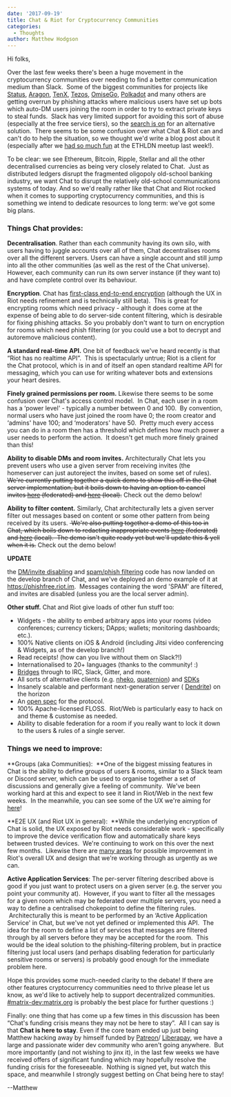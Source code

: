 ```yaml
---
date: '2017-09-19'
title: Chat & Riot for Cryptocurrency Communities
categories:
  - Thoughts
author: Matthew Hodgson
---
```


Hi folks,

Over the last few weeks there's been a huge movement in the cryptocurrency communities over needing to find a better communication medium than Slack.  Some of the biggest communities for projects like <a href="https://status.im">Status</a>, <a href="https://aragon.one">Aragon</a>, <a href="http://www.tenx.tech/">TenX</a>, <a href="https://www.tezos.com/">Tezos</a>, <a href="https://omg.omise.co/">OmiseGo</a>, <a href="http://polkadot.network">Polkadot</a> and many others are getting overrun by phishing attacks where malicious users have set up bots which auto-DM users joining the room in order to try to extract private keys to steal funds.  Slack has very limited support for avoiding this sort of abuse (especially at the free service tiers), so the <a href="https://github.com/aragon/governance/issues/7">search is on</a> for an alternative solution.  There seems to be some confusion over what Chat &amp; Riot can and can't do to help the situation, so we thought we'd write a blog post about it (especially after we <a href="http://www.trustnodes.com/2017/09/14/matrix-demo-steals-show-ethereum-london-conference-meetup">had so much fun</a> at the ETHLDN meetup last week!).

To be clear: we see Ethereum, Bitcoin, Ripple, Stellar and all the other decentralised currencies as being very closely related to Chat.  Just as distributed ledgers disrupt the fragmented oligopoly old-school banking industry, we want Chat to disrupt the relatively old-school communications systems of today. And so we'd really rather like that Chat and Riot rocked when it comes to supporting cryptocurrency communities, and this is something we intend to dedicate resources to long term: we've got some big plans.

### Things Chat provides:

**Decentralisation**. Rather than each community having its own silo, with users having to juggle accounts over all of them, Chat decentralises rooms over all the different servers. Users can have a single account and still jump into all the other communities (as well as the rest of the Chat universe). However, each community can run its own server instance (if they want to) and have complete control over its behaviour.

**Encryption**. Chat has <a href="/blog/2016/11/21/matrixs-olm-end-to-end-encryption-security-assessment-released-and-implemented-cross-platform-on-riot-at-last/">first-class end-to-end encryption</a> (although the UX in Riot needs refinement and is technically still beta).  This is great for encrypting rooms which need privacy - although it does come at the expense of being able to do server-side content filtering, which is desirable for fixing phishing attacks. So you probably don't want to turn on encryption for rooms which need phish filtering (or you could use a bot to decrypt and autoremove malicious content).

**A standard real-time API.** One bit of feedback we've heard recently is that “Riot has no realtime API”.  This is spectacularly untrue; Riot is a client for the Chat protocol, which is in and of itself an open standard realtime API for messaging, which you can use for writing whatever bots and extensions your heart desires.

**Finely grained permissions per room.** Likewise there seems to be some confusion over Chat's access control model.  In Chat, each user in a room has a ‘power level' - typically a number between 0 and 100.  By convention, normal users who have just joined the room have 0; the room creator and ‘admins' have 100; and ‘moderators' have 50.  Pretty much every access you can do in a room then has a threshold which defines how much power a user needs to perform the action.  It doesn't get much more finely grained than this!

**Ability to disable DMs and room invites.** Architecturally Chat lets you prevent users who use a given server from receiving invites (the homeserver can just autoreject the invites, based on some set of rules). <del>We're currently putting together a quick demo to show this off in the Chat server implementation, but it boils down to having an option to cancel invites <a href="https://github.com/matrix-org/synapse/blob/5a7f561a9bff5163ce7fce719eea083cdd0eabd9/synapse/handlers/federation.py#L1066">here</a> (federated) and <a href="https://github.com/matrix-org/synapse/blob/e5ae386ea4112ec91b47de339a3c8a4e034898c0/synapse/handlers/room_member.py#L243">here</a> (local).</del>
 Check out the demo below!

**Ability to filter content.** Similarly, Chat architecturally lets a given server filter out messages based on content or some other pattern from being received by its users. <del> We're also putting together a demo of this too in Chat, which boils down to redacting inappropriate events <a href="https://github.com/matrix-org/synapse/blob/e5ae386ea4112ec91b47de339a3c8a4e034898c0/synapse/federation/federation_base.py#L119">here</a> (federated) and <a href="https://github.com/matrix-org/synapse/blob/e5ae386ea4112ec91b47de339a3c8a4e034898c0/synapse/handlers/message.py#L239">here</a> (local).  The demo isn't quite ready yet but we'll update this &amp; yell when it is.</del>
 Check out the demo below!

<strong>UPDATE</strong>

the <a href="https://github.com/matrix-org/synapse/pull/2457">DM/invite disabling</a> and <a href="https://github.com/matrix-org/synapse/pull/2456">spam/phish filtering</a> code has now landed on the develop branch of Chat, and we've deployed an demo example of it at <a href="https://phishfree.riot.im">https://phishfree.riot.im</a>.  Messages containing the word 'SPAM' are filtered, and invites are disabled (unless you are the local server admin).
  
**Other stuff.** Chat and Riot give loads of other fun stuff too:

<ul>
 	<li style="font-weight: 400;">Widgets - the ability to embed arbitrary apps into your rooms (video conferences; currency tickers; DApps; wallets; monitoring dashboards; etc.).
</li>
 	<li style="font-weight: 400;">100% Native clients on iOS &amp; Android (including Jitsi video conferencing &amp; Widgets, as of the develop branch!)
</li>
 	<li style="font-weight: 400;">Read receipts! (how can you live without them on Slack?!)
</li>
 	<li style="font-weight: 400;">Internationalised to 20+ languages (thanks to the community! :)
</li>
 	<li style="font-weight: 400;"><a href="/blog/2017/03/11/how-do-i-bridge-thee-let-me-count-the-ways/">Bridges</a> through to IRC, Slack, Gitter, and more.
</li>
 	<li style="font-weight: 400;">All sorts of alternative clients (e.g. <a href="https://github.com/mujx/nheko">nheko</a>, <a href="https://github.com/QMatrixClient/Quaternion">quaternion</a>) and <a href="/docs/projects/try-matrix-now.html">SDKs</a></li>
 	<li style="font-weight: 400;">Insanely scalable and performant next-generation server (
<a href="https://github.com/matrix-org/dendrite">Dendrite</a>) on the horizon
</li>
 	<li style="font-weight: 400;">An <a href="/docs/spec">open spec</a> for the protocol.
</li>
 	<li style="font-weight: 400;">100% Apache-licensed FLOSS.  Riot/Web is particularly easy to hack on and theme &amp; customise as needed.
</li>
 	<li style="font-weight: 400;">Ability to disable federation for a room if you really want to lock it down to the users &amp; rules of a single server.
</li>
</ul>
<h3>Things we need to improve:
</h3>
**Groups (aka Communities):  **One of the biggest missing features in Chat is the ability to define groups of users &amp; rooms, similar to a Slack team or Discord server, which can be used to organise together a set of discussions and generally give a feeling of community.  We've been working hard at this and expect to see it land in Riot/Web in the next few weeks.  In the meanwhile, you can see some of the UX we're aiming for <a href="https://docs.google.com/document/d/1wv78GqgG59CLjIKPi7GGkdqI6KOeQUBl9Bnf-uA-Kc0/edit#heading=h.xravd1v7n60m">here</a>!


**E2E UX (and Riot UX in general):  **While the underlying encryption of Chat is solid, the UX exposed by Riot needs considerable work - specifically to improve the device verification flow and automatically share keys between trusted devices.  We're continuing to work on this over the next few months.  Likewise there are <a href="https://github.com/vector-im/riot-web/issues/2984">many areas</a> for possible improvement in Riot's overall UX and design that we're working through as urgently as we can.


**Active Application Services**: The per-server filtering described above is good if you just want to protect users on a given server (e.g. the server you point your community at).  However, if you want to filter all the messages for a given room which may be federated over multiple servers, you need a way to define a centralised chokepoint to define the filtering rules.  Architecturally this is meant to be performed by an ‘Active Application Service' in Chat, but we've not yet defined or implemented this API.  The idea for the room to define a list of services that messages are filtered through by all servers before they may be accepted for the room.  This would be the ideal solution to the phishing-filtering problem, but in practice filtering just local users (and perhaps disabling federation for particularly sensitive rooms or servers) is probably good enough for the immediate problem here.


Hope this provides some much-needed clarity to the debate! If there are other features cryptocurrency communities need to thrive please let us know, as we'd like to actively help to support decentralized communities.  
<a href="https://to.chat.imzqqq.top/#/#matrix-dev:matrix.org">#matrix-dev:matrix.org</a> is probably the best place for further questions :)


Finally: one thing that has come up a few times in this discussion has been “Chat's funding crisis means they may not be here to stay”.  All I can say is that 
**Chat is here to stay**. Even if the core team ended up just being Matthew hacking away by himself funded by <a href="https://patreon.com/matrixdotorg">Patreon</a>/
<a href="https://liberapay.com/matrixdotorg">Liberapay</a>, we have a large and passionate wider dev community who aren't going anywhere.  But more importantly (and not wishing to jinx it), in the last few weeks we have received offers of significant funding which may hopefully resolve the funding crisis for the foreseeable.  Nothing is signed yet, but watch this space, and meanwhile I strongly suggest betting on Chat being here to stay!


--Matthew
